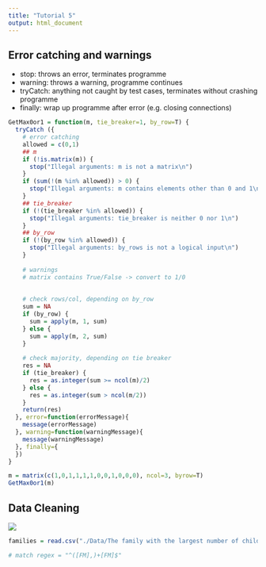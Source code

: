 ---
title: "Tutorial 5"
output: html_document
---

## Error catching and warnings

- stop: throws an error, terminates programme
- warning: throws a warning, programme continues
- tryCatch: anything not caught by test cases, terminates without crashing programme
- finally: wrap up programme after error (e.g. closing connections)

```{r}
GetMax0or1 = function(m, tie_breaker=1, by_row=T) {
  tryCatch ({
    # error catching
    allowed = c(0,1)
    ## m
    if (!is.matrix(m)) {
      stop("Illegal arguments: m is not a matrix\n")
    }
    if (sum(!(m %in% allowed)) > 0) {
      stop("Illegal arguments: m contains elements other than 0 and 1\n")
    }
    ## tie_breaker
    if (!(tie_breaker %in% allowed)) {
      stop("Illegal arguments: tie_breaker is neither 0 nor 1\n")
    }
    ## by_row
    if (!(by_row %in% allowed)) {
      stop("Illegal arguments: by_rows is not a logical input\n")
    }
    
    # warnings
    # matrix contains True/False -> convert to 1/0
    
    
    # check rows/col, depending on by_row
    sum = NA
    if (by_row) {
      sum = apply(m, 1, sum)
    } else {
      sum = apply(m, 2, sum)
    }
    
    # check majority, depending on tie breaker
    res = NA
    if (tie_breaker) {
      res = as.integer(sum >= ncol(m)/2)
    } else {
      res = as.integer(sum > ncol(m/2))
    }
    return(res)
  }, error=function(errorMessage){
    message(errorMessage)
  }, warning=function(warningMessage){
    message(warningMessage)
  }, finally={
  })
}

m = matrix(c(1,0,1,1,1,1,0,0,1,0,0,0), ncol=3, byrow=T)
GetMax0or1(m)
```

## Data Cleaning

![](./Images/cleaning_data_workflow.png)

```{r}
families = read.csv("./Data/The family with the largest number of children.csv")

# match regex = "^([FM],)+[FM]$"
```

